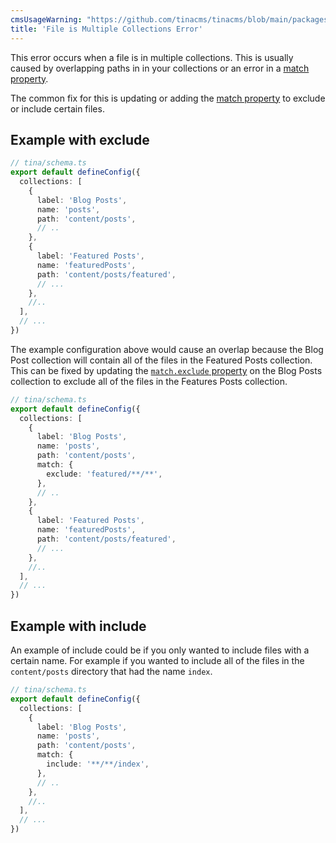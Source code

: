 ```yaml
---
cmsUsageWarning: "https://github.com/tinacms/tinacms/blob/main/packages/@tinacms/graphql/src/database/util.ts"
title: 'File is Multiple Collections Error'
---
```


This error occurs when a file is in multiple collections. This is usually caused by overlapping paths in in your collections or an error in a [match property](/docs/reference/collections#matchinclude).

The common fix for this is updating or adding the [match property](/docs/reference/collections#matchinclude) to exclude or include certain files.

## Example with exclude

```ts
// tina/schema.ts
export default defineConfig({
  collections: [
    {
      label: 'Blog Posts',
      name: 'posts',
      path: 'content/posts',
      // ..
    },
    {
      label: 'Featured Posts',
      name: 'featuredPosts',
      path: 'content/posts/featured',
      // ...
    },
    //..
  ],
  // ...
})
```

The example configuration above would cause an overlap because the Blog Post collection will contain all of the files in the Featured Posts collection. This can be fixed by updating the [`match.exclude` property](/docs/reference/collections#matchexclude) on the Blog Posts collection to exclude all of the files in the Features Posts collection.

```ts
// tina/schema.ts
export default defineConfig({
  collections: [
    {
      label: 'Blog Posts',
      name: 'posts',
      path: 'content/posts',
      match: {
        exclude: 'featured/**/**',
      },
      // ..
    },
    {
      label: 'Featured Posts',
      name: 'featuredPosts',
      path: 'content/posts/featured',
      // ...
    },
    //..
  ],
  // ...
})
```

## Example with include

An example of include could be if you only wanted to include files with a certain name. For example if you wanted to include all of the files in the `content/posts` directory that had the name `index`.

```ts
// tina/schema.ts
export default defineConfig({
  collections: [
    {
      label: 'Blog Posts',
      name: 'posts',
      path: 'content/posts',
      match: {
        include: '**/**/index',
      },
      // ..
    },
    //..
  ],
  // ...
})
```
